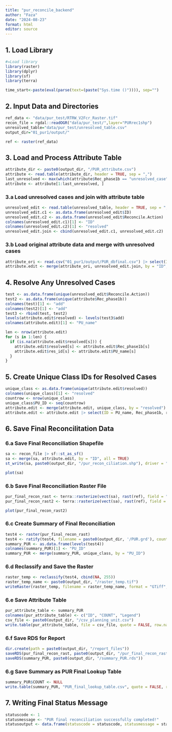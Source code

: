 ```yaml
---
title: "pur_reconcile_backend"
author: "Faza"
date: "2024-08-23"
format: html
editor: source
---
```


## 1. Load Library

```r
#=Load library
library(raster)
library(dplyr)
library(sf)
library(terra)

time_start<-paste(eval(parse(text=(paste("Sys.time ()")))), sep="")
```

## 2. Input Data and Directories

```r
ref_data <- "data/pur_test/RTRW_V2Fcr_Raster.tif"
recon_file = rgdal::readOGR("data/pur_test/",layer="PURrec1shp")
unresolved_table="data/pur_test/unresolved_table.csv"
output_dir="01_pur1/output/"

ref <- raster(ref_data)
```

## 3. Load and Process Attribute Table

```r
attribute_dir <- paste0(output_dir, "/PUR_attribute.csv")
attribute <- read.table(attribute_dir, header = TRUE, sep = ",")
last_unresolved <- max(which(attribute$Rec_phase1b == "unresolved_case"))
attribute <- attribute[1:last_unresolved, ]
```

### 3.a Load unresolved cases and join with attribute table

```r
unresolved_edit <- read.table(unresolved_table, header = TRUE, sep = ",")
unresolved_edit.c1 <- as.data.frame(unresolved_edit$ID)
unresolved_edit.c2 <- as.data.frame(unresolved_edit$Reconcile.Action)
colnames(unresolved_edit.c1)[1] <- "ID"
colnames(unresolved_edit.c2)[1] <- "resolved"
unresolved_edit.join <- cbind(unresolved_edit.c1, unresolved_edit.c2)
```

### 3.b Load original attribute data and merge with unresolved cases

```r
attribute_ori <- read.csv("01_pur1/output/PUR_dbfinal.csv") |> select(ID = NEW_ID, Rec_phase1b)
attribute.edit <- merge(attribute_ori, unresolved_edit.join, by = "ID", all = TRUE)
```

## 4. Resolve Any Unresolved Cases

```r
test <- as.data.frame(unique(unresolved_edit$Reconcile.Action))
test2 <- as.data.frame(unique(attribute$Rec_phase1b))
colnames(test)[1] <- "add"
colnames(test2)[1] <- "add"
test3 <- rbind(test, test2)
levels(attribute.edit$resolved) <- levels(test3$add)
colnames(attribute.edit)[1] <- "PU_name"

len <- nrow(attribute.edit)
for (s in 1:len) {
  if (is.na(attribute.edit$resolved[s])) {
    attribute.edit$resolved[s] <- attribute.edit$Rec_phase1b[s]
    attribute.edit$res_id[s] <- attribute.edit$PU_name[s]
  }
}
```

## 5. Create Unique Class IDs for Resolved Cases

```r
unique_class <- as.data.frame(unique(attribute.edit$resolved))
colnames(unique_class)[1] <- "resolved"
countrow <- nrow(unique_class)
unique_class$PU_ID <- seq(countrow)
attribute.edit <- merge(attribute.edit, unique_class, by = "resolved")
attribute.edit <- attribute.edit |> select(ID = PU_name, Rec_phase1b, resolved, res_id, PU_ID)
```

## 6. Save Final Reconcilitation Data

### 6.a Save Final Reconciliation Shapefile

```r
sa <- recon_file |> sf::st_as_sf()
sa <- merge(sa, attribute.edit, by = "ID", all = TRUE)
st_write(sa, paste0(output_dir, "/pur_recon_ciliation.shp"), driver = "ESRI Shapefile", append = FALSE)

plot(sa)
```

### 6.b Save Final Reconciliation Raster File

```r
pur_final_recon_rast <- terra::rasterize(vect(sa), rast(ref), field = "PU_ID", res = res(ref)[1], background = NA)
pur_final_recon_rast2 <- terra::rasterize(vect(sa), rast(ref), field = "resolved", res = res(ref)[1], background = NA)

plot(pur_final_recon_rast2)
```

### 6.c Create Summary of Final Reconciliation

```r
test4 <- raster(pur_final_recon_rast)
test4 <- ratify(test4, filename = paste0(output_dir, '/PUR.grd'), count = TRUE, overwrite = TRUE)
summary_PUR <- as.data.frame(levels(test4))
colnames(summary_PUR)[1] <- "PU_ID"
summary_PUR <- merge(summary_PUR, unique_class, by = "PU_ID")
```

### 6.d Reclassify and Save the Raster

```r
raster_temp <- reclassify(test4, cbind(NA, 255))
raster_temp_name <- paste0(output_dir, "/raster_temp.tif")
writeRaster(raster_temp, filename = raster_temp_name, format = "GTiff", overwrite = TRUE)
```

### 6.e Save Attribute Table

```r
pur_attribute_table <- summary_PUR
colnames(pur_attribute_table) <- c("ID", "COUNT", "Legend")
csv_file <- paste0(output_dir, "/csv_planning_unit.csv")
write.table(pur_attribute_table, file = csv_file, quote = FALSE, row.names = FALSE, sep = ",")
```

### 6.f Save RDS for Report

```r
dir.create(path = paste0(output_dir, "/report_files"))
saveRDS(pur_final_recon_rast, paste0(output_dir, "/pur_final_recon_rast.rds"))
saveRDS(summary_PUR, paste0(output_dir, "/summary_PUR.rds"))
```

### 6.g Save Summary as PUR Final Lookup Table

```r
summary_PUR$COUNT <- NULL
write.table(summary_PUR, "PUR_final_lookup_table.csv", quote = FALSE, row.names = FALSE, sep = ",")
```

## 7. Writing Final Status Message

```r
statuscode <- 1
statusmessage <- "PUR final reconciliation successfully completed!"
statusoutput <- data.frame(statuscode = statuscode, statusmessage = statusmessage)
```
